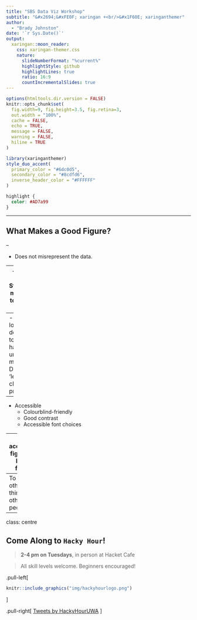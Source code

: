 ```yaml
---
title: "SBS Data Viz Workshop"
subtitle: "&#x2694;&#xFE0F; xaringan +<br/>&#x1F60E; xaringanthemer"  
author: 
  - "Brady Johnston"
date: '`r Sys.Date()`'
output:
  xaringan::moon_reader:
    css: xaringan-themer.css
    nature:
      slideNumberFormat: "%current%"
      highlightStyle: github
      highlightLines: true
      ratio: 16:9
      countIncrementalSlides: true
---
```


```r
options(htmltools.dir.version = FALSE)
knitr::opts_chunk$set(
  fig.width=9, fig.height=3.5, fig.retina=3,
  out.width = "100%",
  cache = FALSE,
  echo = TRUE,
  message = FALSE, 
  warning = FALSE,
  hiline = TRUE
)
```

```r
library(xaringanthemer)
style_duo_accent(
  primary_color = "#6dc0d5",
  secondary_color = "#8cdfd6",
  inverse_header_color = "#FFFFFF"
)
```

```css
highlight {
  color: #AD7a99
}
```

---

## What Makes a Good Figure?

--

- Does not misrepresent the data.

--
- Tells a clear story
  - Straightforward message, easy to read, hard to misinterpret.
  
--
- Low cognitive load.
 - Reader does not need to "think too hard" to understand the message
- Does not mean 'less data', just clearer presentation
  
--
- Accessible
  - Colourblind-friendly
  - Good contrast
  - Accessible font choices
  
--
- An accessible figure is a better figure.

---
To say other things to other people.

---
class: centre

## Come Along to `Hacky Hour`!

> **2-4 pm on Tuesdays**, in person at Hacket Cafe

> All skill levels welcome. Beginners encouraged!

.pull-left[
```r
knitr::include_graphics("img/hackyhourlogo.png")
```
]

.pull-right[
<a class="twitter-timeline" data-width="400" data-height="400" data-theme="light" href="https://twitter.com/HackyHourUWA?ref_src=twsrc%5Etfw">Tweets by HackyHourUWA</a> <script async src="https://platform.twitter.com/widgets.js" charset="utf-8"></script> 
]


